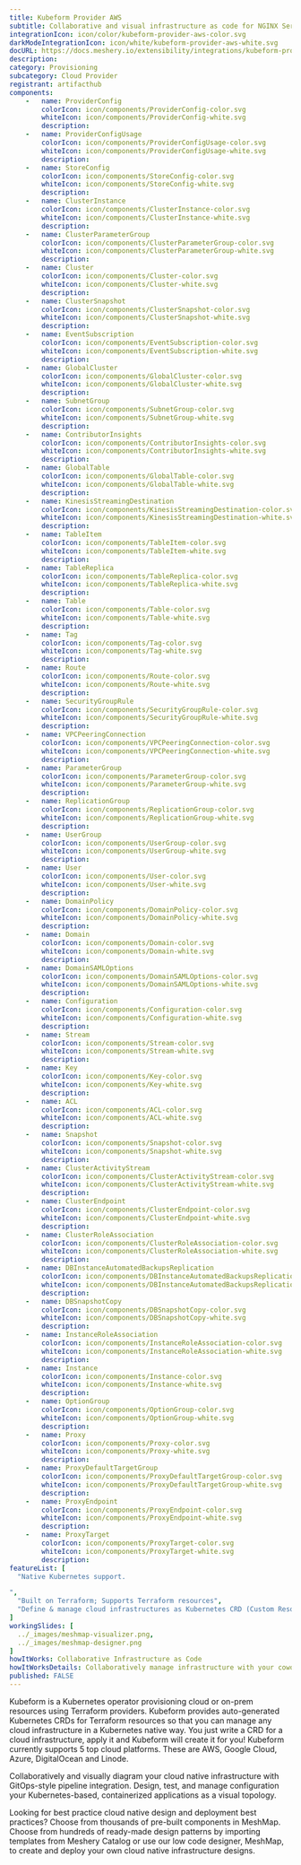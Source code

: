 ```yaml
---
title: Kubeform Provider AWS
subtitle: Collaborative and visual infrastructure as code for NGINX Service Mesh
integrationIcon: icon/color/kubeform-provider-aws-color.svg
darkModeIntegrationIcon: icon/white/kubeform-provider-aws-white.svg
docURL: https://docs.meshery.io/extensibility/integrations/kubeform-provider-aws
description: 
category: Provisioning
subcategory: Cloud Provider
registrant: artifacthub
components: 
	-	name: ProviderConfig
		colorIcon: icon/components/ProviderConfig-color.svg
		whiteIcon: icon/components/ProviderConfig-white.svg
		description: 
	-	name: ProviderConfigUsage
		colorIcon: icon/components/ProviderConfigUsage-color.svg
		whiteIcon: icon/components/ProviderConfigUsage-white.svg
		description: 
	-	name: StoreConfig
		colorIcon: icon/components/StoreConfig-color.svg
		whiteIcon: icon/components/StoreConfig-white.svg
		description: 
	-	name: ClusterInstance
		colorIcon: icon/components/ClusterInstance-color.svg
		whiteIcon: icon/components/ClusterInstance-white.svg
		description: 
	-	name: ClusterParameterGroup
		colorIcon: icon/components/ClusterParameterGroup-color.svg
		whiteIcon: icon/components/ClusterParameterGroup-white.svg
		description: 
	-	name: Cluster
		colorIcon: icon/components/Cluster-color.svg
		whiteIcon: icon/components/Cluster-white.svg
		description: 
	-	name: ClusterSnapshot
		colorIcon: icon/components/ClusterSnapshot-color.svg
		whiteIcon: icon/components/ClusterSnapshot-white.svg
		description: 
	-	name: EventSubscription
		colorIcon: icon/components/EventSubscription-color.svg
		whiteIcon: icon/components/EventSubscription-white.svg
		description: 
	-	name: GlobalCluster
		colorIcon: icon/components/GlobalCluster-color.svg
		whiteIcon: icon/components/GlobalCluster-white.svg
		description: 
	-	name: SubnetGroup
		colorIcon: icon/components/SubnetGroup-color.svg
		whiteIcon: icon/components/SubnetGroup-white.svg
		description: 
	-	name: ContributorInsights
		colorIcon: icon/components/ContributorInsights-color.svg
		whiteIcon: icon/components/ContributorInsights-white.svg
		description: 
	-	name: GlobalTable
		colorIcon: icon/components/GlobalTable-color.svg
		whiteIcon: icon/components/GlobalTable-white.svg
		description: 
	-	name: KinesisStreamingDestination
		colorIcon: icon/components/KinesisStreamingDestination-color.svg
		whiteIcon: icon/components/KinesisStreamingDestination-white.svg
		description: 
	-	name: TableItem
		colorIcon: icon/components/TableItem-color.svg
		whiteIcon: icon/components/TableItem-white.svg
		description: 
	-	name: TableReplica
		colorIcon: icon/components/TableReplica-color.svg
		whiteIcon: icon/components/TableReplica-white.svg
		description: 
	-	name: Table
		colorIcon: icon/components/Table-color.svg
		whiteIcon: icon/components/Table-white.svg
		description: 
	-	name: Tag
		colorIcon: icon/components/Tag-color.svg
		whiteIcon: icon/components/Tag-white.svg
		description: 
	-	name: Route
		colorIcon: icon/components/Route-color.svg
		whiteIcon: icon/components/Route-white.svg
		description: 
	-	name: SecurityGroupRule
		colorIcon: icon/components/SecurityGroupRule-color.svg
		whiteIcon: icon/components/SecurityGroupRule-white.svg
		description: 
	-	name: VPCPeeringConnection
		colorIcon: icon/components/VPCPeeringConnection-color.svg
		whiteIcon: icon/components/VPCPeeringConnection-white.svg
		description: 
	-	name: ParameterGroup
		colorIcon: icon/components/ParameterGroup-color.svg
		whiteIcon: icon/components/ParameterGroup-white.svg
		description: 
	-	name: ReplicationGroup
		colorIcon: icon/components/ReplicationGroup-color.svg
		whiteIcon: icon/components/ReplicationGroup-white.svg
		description: 
	-	name: UserGroup
		colorIcon: icon/components/UserGroup-color.svg
		whiteIcon: icon/components/UserGroup-white.svg
		description: 
	-	name: User
		colorIcon: icon/components/User-color.svg
		whiteIcon: icon/components/User-white.svg
		description: 
	-	name: DomainPolicy
		colorIcon: icon/components/DomainPolicy-color.svg
		whiteIcon: icon/components/DomainPolicy-white.svg
		description: 
	-	name: Domain
		colorIcon: icon/components/Domain-color.svg
		whiteIcon: icon/components/Domain-white.svg
		description: 
	-	name: DomainSAMLOptions
		colorIcon: icon/components/DomainSAMLOptions-color.svg
		whiteIcon: icon/components/DomainSAMLOptions-white.svg
		description: 
	-	name: Configuration
		colorIcon: icon/components/Configuration-color.svg
		whiteIcon: icon/components/Configuration-white.svg
		description: 
	-	name: Stream
		colorIcon: icon/components/Stream-color.svg
		whiteIcon: icon/components/Stream-white.svg
		description: 
	-	name: Key
		colorIcon: icon/components/Key-color.svg
		whiteIcon: icon/components/Key-white.svg
		description: 
	-	name: ACL
		colorIcon: icon/components/ACL-color.svg
		whiteIcon: icon/components/ACL-white.svg
		description: 
	-	name: Snapshot
		colorIcon: icon/components/Snapshot-color.svg
		whiteIcon: icon/components/Snapshot-white.svg
		description: 
	-	name: ClusterActivityStream
		colorIcon: icon/components/ClusterActivityStream-color.svg
		whiteIcon: icon/components/ClusterActivityStream-white.svg
		description: 
	-	name: ClusterEndpoint
		colorIcon: icon/components/ClusterEndpoint-color.svg
		whiteIcon: icon/components/ClusterEndpoint-white.svg
		description: 
	-	name: ClusterRoleAssociation
		colorIcon: icon/components/ClusterRoleAssociation-color.svg
		whiteIcon: icon/components/ClusterRoleAssociation-white.svg
		description: 
	-	name: DBInstanceAutomatedBackupsReplication
		colorIcon: icon/components/DBInstanceAutomatedBackupsReplication-color.svg
		whiteIcon: icon/components/DBInstanceAutomatedBackupsReplication-white.svg
		description: 
	-	name: DBSnapshotCopy
		colorIcon: icon/components/DBSnapshotCopy-color.svg
		whiteIcon: icon/components/DBSnapshotCopy-white.svg
		description: 
	-	name: InstanceRoleAssociation
		colorIcon: icon/components/InstanceRoleAssociation-color.svg
		whiteIcon: icon/components/InstanceRoleAssociation-white.svg
		description: 
	-	name: Instance
		colorIcon: icon/components/Instance-color.svg
		whiteIcon: icon/components/Instance-white.svg
		description: 
	-	name: OptionGroup
		colorIcon: icon/components/OptionGroup-color.svg
		whiteIcon: icon/components/OptionGroup-white.svg
		description: 
	-	name: Proxy
		colorIcon: icon/components/Proxy-color.svg
		whiteIcon: icon/components/Proxy-white.svg
		description: 
	-	name: ProxyDefaultTargetGroup
		colorIcon: icon/components/ProxyDefaultTargetGroup-color.svg
		whiteIcon: icon/components/ProxyDefaultTargetGroup-white.svg
		description: 
	-	name: ProxyEndpoint
		colorIcon: icon/components/ProxyEndpoint-color.svg
		whiteIcon: icon/components/ProxyEndpoint-white.svg
		description: 
	-	name: ProxyTarget
		colorIcon: icon/components/ProxyTarget-color.svg
		whiteIcon: icon/components/ProxyTarget-white.svg
		description: 
featureList: [
  "Native Kubernetes support.

",
  "Built on Terraform; Supports Terraform resources",
  "Define & manage cloud infrastructures as Kubernetes CRD (Custom Resource Definition)"
]
workingSlides: [
  ../_images/meshmap-visualizer.png,
  ../_images/meshmap-designer.png
]
howItWorks: Collaborative Infrastructure as Code
howItWorksDetails: Collaboratively manage infrastructure with your coworkers synchronously sharing the same designs.
published: FALSE
---
```

<p>
Kubeform is a Kubernetes operator provisioning cloud or on-prem resources using Terraform providers. Kubeform provides auto-generated Kubernetes CRDs for Terraform resources so that you can manage any cloud infrastructure in a Kubernetes native way. You just write a CRD for a cloud infrastructure, apply it and Kubeform will create it for you! Kubeform currently supports 5 top cloud platforms. These are AWS, Google Cloud, Azure, DigitalOcean and Linode.
</p>
<p>
    Collaboratively and visually diagram your cloud native infrastructure with GitOps-style pipeline integration. Design, test, and manage configuration your Kubernetes-based, containerized applications as a visual topology.
</p>
<p>
    Looking for best practice cloud native design and deployment best practices? Choose from thousands of pre-built components in MeshMap. Choose from hundreds of ready-made design patterns by importing templates from Meshery Catalog or use our low code designer, MeshMap, to create and deploy your own cloud native infrastructure designs.
</p>

